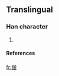 ==Translingual==

===Han character===
{{Han char|rn=9|rad=人|as=06|sn=8|four=|canj=人戈大水 (OIKE)}}

# {{defn|Han}}

====References====
{{Han ref|kx=0102.291|dkj=|dj=|hdz=|uh=3453|ud=13395|bh=|bd=}}



[[fr:㑓]]